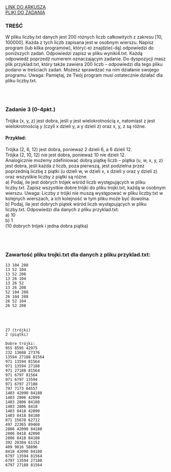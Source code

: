 
<div className="box_link"><a className="link  link_materials" target="_blank" href="https://cke.gov.pl/images/_EGZAMIN_MATURALNY_OD_2015/Arkusze_egzaminacyjne/2022/Informatyka/poziom_rozszerzony/EINP-R2-100-2205.pdf">LINK DO ARKUSZA</a>
<br/>
<a className="link  link_materials" href="https://cke.gov.pl/images/_EGZAMIN_MATURALNY_OD_2015/Arkusze_egzaminacyjne/2022/Informatyka/poziom_rozszerzony/Dane_2205.zip">PLIKI DO ZADANIA</a>
<br/>
</div>

### TREŚĆ 
W pliku liczby.txt danych jest 200 różnych liczb całkowitych z zakresu [10, 100000].
Każda z tych liczb zapisana jest w osobnym wierszu.
Napisz program (lub kilka programów), który(-e) znajdzie(-dą) odpowiedzi do poniższych
zadań. Odpowiedzi zapisz w pliku wyniki4.txt. Każdą odpowiedź poprzedź numerem
oznaczającym zadanie.
Do dyspozycji masz plik przyklad.txt, który także zawiera 200 liczb – odpowiedzi dla
tego pliku podano w treściach zadań. Możesz sprawdzać na nim działanie swojego
programu.
Uwaga: Pamiętaj, że Twój program musi ostatecznie działać dla pliku liczby.txt.

<br/><br/>

### Zadanie 3   (0-4pkt.)
Trójka (x, y, z) jest dobra, jeśli y jest wielokrotnością x, natomiast z jest wielokrotnością y
(czyli x dzieli y, a y dzieli z) oraz x, y, z są różne.
#### Przykład: 
Trójka (2, 6, 12) jest dobra, ponieważ 2 dzieli 6, a 6 dzieli 12. <br/>
Trójka (2, 10, 12) nie jest dobra, ponieważ 10 nie dzieli 12. <br/>
Analogicznie możemy zdefiniować dobrą piątkę liczb – piątka (u, w, x, y, z) jest dobra, jeśli
każda z liczb, poza pierwszą, jest podzielna przez poprzednią liczbę z piątki (u dzieli w,
w dzieli x, x dzieli y oraz y dzieli z) oraz wszystkie liczby z piątki są różne.<br/>
<span className="bold">a)</span> Podaj, ile jest dobrych trójek wśród liczb występujących w pliku liczby.txt. Zapisz
wszystkie dobre trójki do pliku trojki.txt, każdą w osobnym wierszu.
Uwaga: Liczby z trójki nie muszą występować w pliku liczby.txt w kolejnych
wierszach, a ich kolejność w tym pliku może być dowolna.<br/>
<span className="bold">b)</span> Podaj, ile jest dobrych piątek wśród liczb występujących w pliku liczby.txt.
Odpowiedzi dla danych z pliku przyklad.txt:<br/>
<span className="bold">a)</span> 10<br/>
<span className="bold">b)</span> 1<br/>
(10 dobrych trójek i jedna dobra piątka)

<br/><br/>

### Zawartość pliku trojki.txt dla danych z pliku przyklad.txt:

```
13 104 208
13 52 104
13 52 208
13 26 104
13 26 52
13 26 208
52 104 208
26 104 208
26 52 104
26 52 208
```
<br/><br/>
<Dropdown title="ODPOWIEDŹ">

```
27 (trójki)
2 (piątki)

Dobre trójki:
955 8595 42975
232 13688 27376
13594 27188 81564
971 13594 81564
971 13594 27188
971 27188 81564
971 6797 81564
971 6797 13594
971 6797 27188
797 7173 64557
1403 42090 84180
1403 2806 42090
1403 2806 84180
1403 2806 8418
1403 8418 42090
1403 8418 84180
871 15678 62712
497 22365 89460
2806 42090 84180
2806 8418 42090
2806 8418 84180
392 20384 61152
409 9816 58896
8418 42090 84180
6797 13594 81564
6797 13594 27188
6797 27188 81564
```

</Dropdown>

<Dropdown title="PRZYKŁADOWE ROZWIĄZANIE">
</Dropdown>

<Dropdown title="PRZYKŁADOWE ROZWIĄZANIE">
    <Code>
    </Code>
</Dropdown>